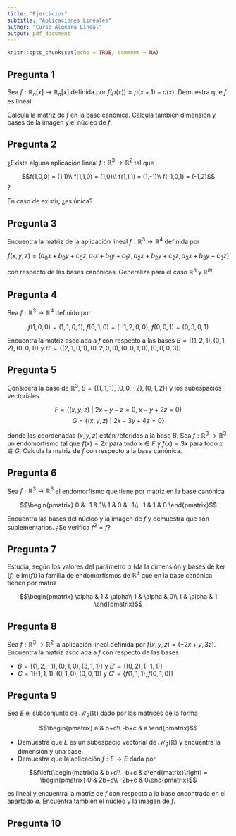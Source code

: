 ```yaml
---
title: "Ejercicios"
subtitle: "Aplicaciones Lineales"
author: "Curso Álgebra Lineal"
output: pdf_document
---
```


```r
knitr::opts_chunk$set(echo = TRUE, comment = NA)
```

## Pregunta 1

Sea $f:\mathbb{R}_n[x]\longrightarrow\mathbb{R}_n[x]$ definida por $f(p(x)) = p(x+1)-p(x)$. Demuestra que $f$ es lineal.

Calcula la matriz de $f$ en la base canónica. Calcula también dimensión y bases de la imagen y el núcleo de $f$.

## Pregunta 2

¿Existe alguna aplicación lineal $f:\mathbb{R}^3\longrightarrow\mathbb{R}^2$ tal que

$$f(1,0,0) = (1,1)\\ f(1,1,0) = (1,0)\\ f(1,1,1) = (1,-1)\\ f(-1,0,1) = (-1,2)$$?

En caso de existir, ¿es única?

## Pregunta 3

Encuentra la matriz de la aplicación lineal $f:\mathbb{R}^3\longrightarrow \mathbb{R}^4$ definida por 

$$f(x,y,z) = (a_0x+b_0y+c_0z,a_1x+b_1y+c_1z,a_2x+b_2y+c_2z,a_3x+b_3y+c_3z)$$

con respecto de las bases canónicas. Generaliza para el caso $\mathbb{R}^n$ y $\mathbb{R}^m$

## Pregunta 4

Sea $f:\mathbb{R}^3\longrightarrow \mathbb{R}^4$ definido por 

$$f(1,0,0) = (1,1,0,1),\ f(0,1,0) = (-1,2,0,0),\ f(0,0,1) = (0,3,0,1)$$

Encuentra la matriz asociada a $f$ con respecto a las bases $B = \{(1,2,1),(0,1,2),(0,0,1)\}$ y $B' = \{(2,1,0,1),(0,2,0,0),(0,0,1,0),(0,0,0,3)\}$

## Pregunta 5

Considera la base de $\mathbb{R}^3$, $B = \{(1,1,1),(0,0,-2),(0,1,2)\}$ y los subespacios vectoriales

$$F = \{(x,y,z)\ |\ 2x+y-z =0,\ x-y+2z =0\}$$
$$G = \{(x,y,z)\ |\ 2x-3y+4z =0\}$$

donde las coordenadas $(x,y,z)$ están referidas a la base $B$. Sea $f:\mathbb{R}^3\longrightarrow\mathbb{R}^3$ un endomorfismo tal que $f(x) = 2x$ para todo $x\in F$ y $f(x) = 3x$ para todo $x\in G$. Calcula la matriz de $f$ con respecto a la base canónica. 

## Pregunta 6

Sea $f:\mathbb{R}^3\longrightarrow \mathbb{R}^3$ el endomorfismo que tiene por matriz en la base canónica

$$\begin{pmatrix}
0 & -1 & 1\\
1 & 0 & -1\\
-1 & 1 & 0
\end{pmatrix}$$

Encuentra las bases del núcleo y la imagen de $f$ y demuestra que son suplementarios. ¿Se verifica $f^2 = f$?

## Pregunta 7

Estudia, según los valores del parámetro $\alpha$ (da la dimensión y bases de $\ker(f)$ e $\text{Im}(f)$) la familia de endomorfismos de $\mathbb{R}^3$ que en la base canónica tienen por matriz

$$\begin{pmatrix}
\alpha & 1 & \alpha\\
1 & \alpha & 0\\
1 & \alpha & 1
\end{pmatrix}$$

## Pregunta 8

Sea $f:\mathbb{R}^3\longrightarrow \mathbb{R}^2$ la aplicación lineal definida por $f(x,y,z) = (-2x+y,3z)$. Encuentra la matriz asociada a $f$ con respecto de las bases

- $B = \{(1,2,-1),(0,1,0),(3,1,1)\}$ y $B' = \{(0,2),(-1,1)\}$
- $C =1 \{(1,1,1),(0,1,0),(0,0,1)\}$ y $C' = \{f(1,1,1),f(0,1,0)\}$

## Pregunta 9

Sea $E$ el subconjunto de $\mathcal{M}_2(\mathbb{R})$ dado por las matrices de la forma

$$\begin{pmatrix}
a & b+c\\
-b+c & a
\end{pmatrix}$$

- Demuestra que $E$ es un subespacio vectorial de $\mathcal{M}_2(\mathbb{R})$ y encuentra la dimensión y una base.
- Demuestra que la aplicación $f: E\longrightarrow E$ dada por

$$f\left(\begin{matrix}a & b+c\\ -b+c & a\end{matrix}\right) = \begin{pmatrix}
0 & 2b+c\\
-2b+c & 0\end{pmatrix}$$

es lineal y encuentra la matriz de $f$ con respecto a la base encontrada en el apartado $a$. Encuentra también el núcleo y la imagen de $f$.

## Pregunta 10